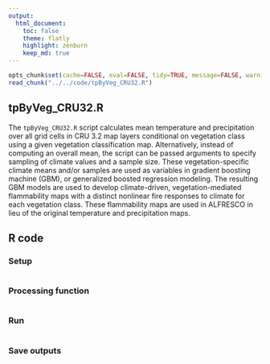 ```yaml
---
output:
  html_document:
    toc: false
    theme: flatly
    highlight: zenburn
    keep_md: true
---
```


```r
opts_chunk$set(cache=FALSE, eval=FALSE, tidy=TRUE, message=FALSE, warning=FALSE)
read_chunk("../../code/tpByVeg_CRU32.R")
```

##
##
## tpByVeg_CRU32.R

The `tpByVeg_CRU32.R` script calculates mean temperature and precipitation over all grid cells in CRU 3.2 map layers conditional on vegetation class using a given vegetation classification map.
Alternatively, instead of computing an overall mean, the script can be passed arguments to specify sampling of climate values and a sample size.
These vegetation-specific climate means and/or samples are used as variables in gradient boosting machine (GBM), or generalized boosted regression modeling.
The resulting GBM models are used to develop climate-driven, vegetation-mediated flammability maps with a distinct nonlinear fire responses to climate for each vegetation class.
These flammability maps are used in ALFRESCO in lieu of the original temperature and precipitation maps.

## R code

### Setup

```r
```

### Processing function

```r
```

### Run

```r
```

### Save outputs

```r
```
